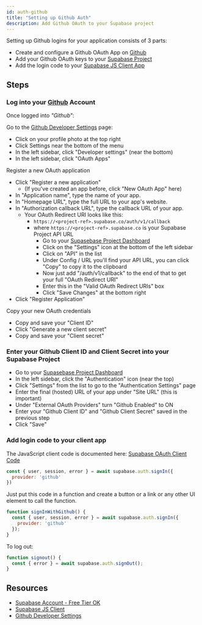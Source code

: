 ```yaml
---
id: auth-github
title: "Setting up Github Auth"
description: Add Github OAuth to your Supabase project
---
```



Setting up Github logins for your application consists of 3 parts:

* Create and configure a Github OAuth App on [Github](https://github.com)
* Add your Github OAuth keys to your [Supabase Project](https://supabase.io)
* Add the login code to your [Supabase JS Client App](https://github.com/supabase/supabase-js)

## Steps

### Log into your [Github](https://github.com) Account

Once logged into *"Github"*:

Go to the [Github Developer Settings](https://github.com/settings/developers) page:

- Click on your profile photo at the top right
- Click Settings near the bottom of the menu
- In the left sidebar, click "Developer settings" (near the bottom)
- In the left sidebar, click "OAuth Apps"

Register a new OAuth application

- Click "Register a new application"
  - (If you've created an app before, click "New OAuth App" here)
- In "Application name", type the name of your app.
- In "Homepage URL", type the full URL to your app's website.
- In "Authorization callback URL", type the callback URL of your app.
    - Your OAuth Redirect URI looks like this:
      - `https://<project-ref>.supabase.co/auth/v1/callback`
      - where `https://<project-ref>.supabase.co` is your Supabase Project API URL
          - Go to your [Supasebase Project Dashboard](https://supabase.io)
          - Click on the "Settings" icon at the bottom of the left sidebar
          - Click on "API" in the list
          - Under Config / URL you'll find your API URL, you can click "Copy" to copy it to the clipboard
          - Now just add "/auth/v1/callback" to the end of that to get your full "OAuth Redirect URI"
          - Enter this in the "Valid OAuth Redirect URIs" box
          - Click "Save Changes" at the bottom right
- Click "Register Application"

Copy your new OAuth credentials

- Copy and save your "Client ID"
- Click "Generate a new client secret"
- Copy and save your "Client secret"

### Enter your Github Client ID and Client Secret into your Supabase Project

- Go to your [Supasebase Project Dashboard](https://supabase.io)
- In the left sidebar, click the "Authentication" icon (near the top)
- Click "Settings" from the list to go to the "Authentication Settings" page
- Enter the final (hosted) URL of your app under "Site URL" (this is important)
- Under "External OAuth Providers" turn "Github Enabled" to ON
- Enter your "Github Client ID" and "Github Client Secret" saved in the previous step
- Click "Save"

### Add login code to your client app

The JavaScript client code is documented here: [Supabase OAuth Client Code](https://supabase.io/docs/reference/javascript/auth-signin#sign-in-using-third-party-providers)

```js
const { user, session, error } = await supabase.auth.signIn({
  provider: 'github'
})
```

Just put this code in a function and create a button or a link or any other UI element to call the function.

```js
function signInWithGithub() {
  const { user, session, error } = await supabase.auth.signIn({
    provider: 'github'
  });
}
```

To log out:

```js
function signout() {
  const { error } = await supabase.auth.signOut();
}
```

## Resources

* [Supabase Account - Free Tier OK](https://supabase.io)
* [Supabase JS Client](https://github.com/supabase/supabase-js)
* [Github Developer Settings](https://github.com/settings/developers)
